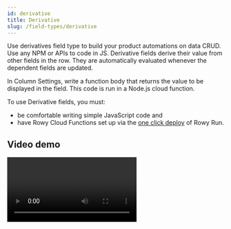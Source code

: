 ```yaml
---
id: derivative
title: Derivative
slug: /field-types/derivative
---
```



Use derivatives field type to build your product automations on data CRUD. Use any NPM or APIs to code in JS. Derivative fields derive their value from other fields in the row. They are
automatically evaluated whenever the dependent fields are updated.

In Column Settings, write a function body that returns the value to be displayed
in the field. This code is run in a Node.js cloud function.

To use Derivative fields, you must:

- be comfortable writing simple JavaScript code and
- have Rowy Cloud Functions set up via the
  [one click deploy](https://rowy.app/deploy) of Rowy Run.

## Video demo

<Video controls url="https://www.youtube.com/watch?v=SKF31EN9CEA" />

## API

Your code has access to the following parameters and can use the
[`await` keyword](https://developer.mozilla.org/en-US/docs/Web/JavaScript/Reference/Operators/await).

You can also use npm packages using
[CommonJS `require` imports](https://nodejs.org/en/knowledge/getting-started/what-is-require/).

| Name      | Type                                                                                                        | Description                                                                       |
| --------- | ----------------------------------------------------------------------------------------------------------- | --------------------------------------------------------------------------------- |
| `row`     | [`Record<string, any>`](https://www.typescriptlang.org/docs/handbook/utility-types.html#recordkeystype)     | All data in the current row.                                                      |
| `ref`     | [`DocumentReference`](https://firebase.google.com/docs/reference/node/firebase.firestore.DocumentReference) | Reference to the corresponding Firestore document of the current row.             |
| `db`      | [`Firestore`](https://firebase.google.com/docs/reference/node/firebase.firestore.Firestore)                 | Access to the full Cloud Firestore instance to access any collection or document. |
| `auth`    | [`Auth`](https://firebase.google.com/docs/reference/admin/node/admin.auth.Auth-1)                           | Access to Firebase Auth via Admin SDK                                             |
| `storage` | [`Storage`](https://firebase.google.com/docs/reference/admin/node/admin.storage.Storage-1)                  | Access to Firebase Storage via Admin SDK                                          |

## Basic example

Add an additional field to simplify client-side queries.

Problem: On the client-side we want to see which requests are ready for
approval. We need to know which rows have the `amount` and `claim` fieldset. We
don’t want to create a
[composite index](https://firebase.google.com/docs/firestore/query-data/index-overview#composite_indexes),
which would be costly.

Solution: Create a new field that contains a boolean value based on the values
of those fields. The client-side can filter by this new field.

```js
// Mark document as ready for approval
if (row.amount && row.claim) return true;
else return false;
```

## Intermediate example

Use data from other parts of the database in this row.

Problem: We want to attach the user’s email to a request. We want to automate
this and not have to expose all the user’s sensitive data on the client-side.

Solution: Create a new field that gets the email. It will run on a secure backend
environment and does not expose sensitive data.

```js
// Get user doc
const userDoc = db.collection("users").doc(row.uid);
return userDoc.get("email");
```

## Advanced examples

Use 3rd-party npm packages for more advanced functionality.

### REST API request

To connect with any REST API, first install a package like
[got](https://www.npmjs.com/package/got).

Problem: We want to get a list of all airport codes from natural language text.

Solution: Use [OpenAI’s GPT-3 API](https://openai.com/blog/openai-api/) to
extract the airport codes as an array.

```js
const got = require("got");
const prompt = `Airport code extractor:

Text: \"I want to fly form Los Angeles to Miami.\"
Airport codes: LAX, MIA

Text: \"${row.text}\"
Airport codes:`;

const url = "https://api.openai.com/v1/engines/davinci/completions";
const params = {
  prompt,
  max_tokens: 60,
  temperature: 0.3,
  frequency_penalty: 0,
  top_p: 1,
  stop: ["\n"],
};
const headers = {
  Authorization: `Bearer ${"YOUR_SECRET_KEY_HERE"}`,
};
const response = await got.post(url, { json: params, headers: headers }).json();

return response.choices[0].text.split(",'").map((x) => x.trim());
```

### Google Cloud API

To use any Google Cloud API, first enable it in the Google Cloud Console.
[Enable Cloud Translation API ↗](https://console.cloud.google.com/flows/enableapi?apiid=translate.googleapis.com)  
We automatically set the API credentials as the project’s
[default service account](https://cloud.google.com/iam/docs/service-accounts#default).

Problem: We want to translate some text into another language.

Solution: Use the
[Google Cloud Translation API](https://console.cloud.google.com/flows/enableapi?apiid=translate.googleapis.com).

```js
const { Translate } = require("@google-cloud/translate").v2;

// Instantiates a client
const translate = new Translate();

// Translates text field into Spanish
const [translation] = await translate.translate(row.text, "es');
return translation;
```

### Firebase Storage

You can use the provided `storage` parameter to access Firebase Storage SDK

Problem: Users provide images using external URLs, but the images could get
removed from the host provider, leading to broken images.

Solution: Store a copy of the image in Firebase Storage.

1. Use [node-fetch](https://www.npmjs.com/package/node-fetch) to download an
   image from an external URL.
2. Use [file-Type](https://www.npmjs.com/package/file-type) to get the image
   type.
3. Use [uuid](https://www.npmjs.com/package/uuid) to generate a unique token
   used to secure the download URL and make it downloadable.
4. Use the
   [storage](https://firebase.google.com/docs/reference/admin/node/admin.storage.Storage-1)
   parameter to upload the image to Firebase Storage.

```js
const fetch = require("node-fetch@2.6.1");
const FileType = require("file-type");
const uuid = require("uuid");

const url = row.externalImage;
const response = await fetch(url);

if (response.ok) {
  // Once the response is successful, get buffer data
  const dataBuffer = await response.buffer();
  // Get the Firebase project’s default bucket
  const bucket = storage.bucket();
  const fileName = url.split("/").pop();
  // Use file-type to extract the type from the buffer
  const fileType = await FileType.fromBuffer(dataBuffer);
  // Set the file path in the same structure as the Firestore document
  const file = bucket.file(
    `${ref.path}/${fileName}${fileName.includes(".") ? "" : `.${fileType.ext}`}`
  );
  // Generate a unique download token
  const token = uuid.v4();
  // Upload the image
  await file.save(dataBuffer, {
    metadata: {
      contentType: fileType.mime,
      metadata: { firebaseStorageDownloadTokens: token },
    },
  });
  // Return data that will stored as the field value
  // Return an array of image objects that will be displayed by the Rowy UI
  return [
    {
      downloadURL: `https://firebasestorage.googleapis.com/v0/b/${
        bucket.name
      }/o/${encodeURIComponent(file.name)}?alt=media&token=${token}`,
      name: fileName,
      type: fileType.mime,
      lastModifiedTS: new Date(),
    },
  ];
}

return [];
```
